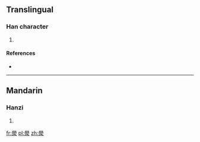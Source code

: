{{also|泶}}
==Translingual==

===Han character===
{{Han char|rn=85|rad=水|as=13|sn=17|four=7723<sub>2</sub>|canj=竹月水 (HBE)}}

# {{defn|Han|sort=水13}}

====References====
* {{Han ref|kx=0653.080|dkj=18395|dj=1063.100|hdz=31752.010|uh=6FA9|ud=28585|bh=ED4F|bd=60751}}

----

==Mandarin==

===Hanzi===
{{cmn-hanzi|sim=泶|pin=[[xué]] ([[xue2]])|wg=hsüeh<sup>2</sup>}}

# {{defn|Mandarin|sort=水13}}

[[fr:澩]]
[[pl:澩]]
[[zh:澩]]